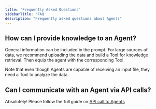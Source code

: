 ```yaml
---
title: 'Frequently Asked Questions'
sidebarTitle: 'FAQ'
description: "Frequently asked questions about Agents"
---
```


## How can I provide knowledge to an Agent?
General information can be included in the prompt. For large sources of data, we 
recommend uploading the data and build a Tool for knowledge retrieval. Then equip
the agent with the corresponding Tool.

Note that even though Agents are capable of receiving an input file, they need a 
Tool to analyze the data.

## Can I communicate with an Agent via API calls?
Absolutely!
Please follow the full guide on [API call to Agents](/agent/api)